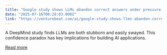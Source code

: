 ```yaml
---
title: "Google study shows LLMs abandon correct answers under pressure, threatening multi-turn AI systems"
date: "2025-07-16T00:28:03.000Z"
link: "https://venturebeat.com/ai/google-study-shows-llms-abandon-correct-answers-under-pressure-threatening-multi-turn-ai-systems/"
---
```


A DeepMind study finds LLMs are both stubborn and easily swayed. This confidence paradox has key implications for building AI applications.

[Read more](https://venturebeat.com/ai/google-study-shows-llms-abandon-correct-answers-under-pressure-threatening-multi-turn-ai-systems/)
